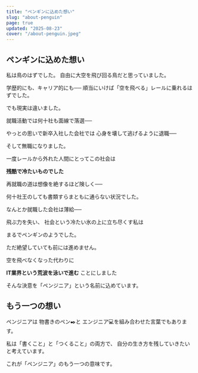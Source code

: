 ```yaml
---
title: "ペンギンに込めた想い"
slug: "about-penguin"
page: true
updated: "2025-08-23"
cover: "/about-penguin.jpeg"
---
```


## ペンギンに込めた想い

私は鳥のはずでした。
自由に大空を飛び回る鳥だと思っていました。

学歴的にも、キャリア的にも──
順当にいけば「空を飛べる」レールに乗れるはずでした。

でも現実は違いました。

就職活動では何十社も面線で落選──

やっとの思いで新卒入社した会社では
心身を壊して逃げるように退職──

そして無職になりました。

一度レールから外れた人間にとってこの社会は

**残酷で冷たいものでした**

再就職の道は想像を絶するほど険しく──

何十社王のしても書類すらまともに通らない状況でした。

なんとか就職した会社は薄給──

飛ぶ力を失い、
社会という冷たい氷の上に立ち尽くす私は

まるでペンギンのようでした。

ただ絶望していても前には進めません。

空を飛べなくなった代わりに

**IT業界という荒波を泳いで進む** ことにしました

そんな決意を「ペンジニア」という名前に込めています。


## もう一つの想い

ペンジニアは
物書きのペン✒️と
エンジニア💻を組み合わせた言葉でもあります。

私は「書くこと」と「つくること」の両方で、
自分の生き方を残していきたいと考えています。

これが「ペンジニア」のもう一つの意味です。